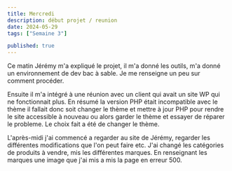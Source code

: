 ```yaml
---
title: Mercredi
description: début projet / reunion
date: 2024-05-29
tags: ["Semaine 3"]

published: true
---
```



Ce matin Jérémy m'a expliqué le projet, il m'a donné les outils, m'a donné un environnement de dev bac à sable.
Je me renseigne un peu sur comment procéder.

Ensuite il m'a intégré à une réunion avec un client qui avait un site WP qui ne fonctionnait plus. En résumé la version PHP était incompatible avec le thème
il fallait donc soit changer le thème et mettre à jour PHP pour rendre le site accessible à nouveau ou alors garder le thème et essayer de réparer le probleme.
Le choix fait a été de changer le thème.

L'après-midi j'ai commencé a regarder au site de Jérémy, regarder les différentes modifications que l'on peut faire etc. J'ai changé les catégories de
produits à vendre, mis les différentes marques. En renseignant les marques une image que j'ai mis a mis la page en erreur 500.